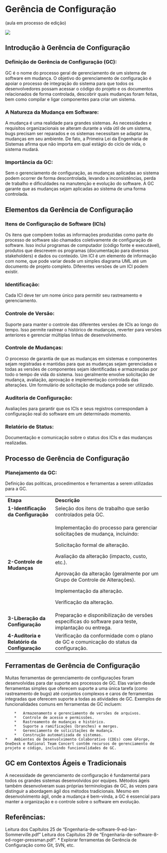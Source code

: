 # Gerência de Configuração

(aula em processo de edição)

![](images/clipboard-871701020.png)

## Introdução à Gerência de Configuração

### Definição de Gerência de Configuração (GC):

GC é o nome do processo geral de gerenciamento de um sistema de software em mudança. O objetivo do gerenciamento de configuração é apoiar o processo de integração do sistema para que todos os desenvolvedores possam acessar o código do projeto e os documentos relacionados de forma controlada, descobrir quais mudanças foram feitas, bem como compilar e ligar componentes para criar um sistema.

### A Natureza da Mudança em Software:

A mudança é uma realidade para grandes sistemas. As necessidades e requisitos organizacionais se alteram durante a vida útil de um sistema, bugs precisam ser reparados e os sistemas necessitam se adaptar às mudanças em seu ambiente. De fato, a Primeira Lei da Engenharia de Sistemas afirma que não importa em qual estágio do ciclo de vida, o sistema mudará.

### Importância da GC:

Sem o gerenciamento de configuração, as mudanças aplicadas ao sistema podem ocorrer de forma descontrolada, levando a inconsistências, perda de trabalho e dificuldades na manutenção e evolução do software. A GC garante que as mudanças sejam aplicadas ao sistema de uma forma controlada.

## Elementos da Gerência de Configuração

### Itens de Configuração de Software (ICIs)

Os itens que compõem todas as informações produzidas como parte do processo de software são chamados coletivamente de configuração de software. Isso inclui programas de computador (código fonte e executável), produtos que descrevem os programas (documentação para diversos stakeholders) e dados ou conteúdo. Um ICI é um elemento de informação com nome, que pode variar desde um simples diagrama UML até um documento de projeto completo. Diferentes versões de um ICI podem existir.

### Identificação:

Cada ICI deve ter um nome único para permitir seu rastreamento e gerenciamento.

### Controle de Versão:

Suporte para manter o controle das diferentes versões de ICIs ao longo do tempo. Isso permite rastrear o histórico de mudanças, reverter para versões anteriores e gerenciar múltiplas linhas de desenvolvimento.

### Controle de Mudanças:

O processo de garantia de que as mudanças em sistemas e componentes sejam registradas e mantidas para que as mudanças sejam gerenciadas e todas as versões de componentes sejam identificadas e armazenadas por todo o tempo de vida do sistema. Isso geralmente envolve solicitação de mudança, avaliação, aprovação e implementação controlada das alterações. Um formulário de solicitação de mudança pode ser utilizado.

### Auditoria de Configuração:

Avaliações para garantir que os ICIs e seus registros correspondam à configuração real do software em um determinado momento.

### Relatório de Status:

Documentação e comunicação sobre o status dos ICIs e das mudanças realizadas.

## Processo de Gerência de Configuração

### Planejamento da GC:

Definição das políticas, procedimentos e ferramentas a serem utilizadas para a GC.

+---------------------------------------------+------------------------------------------------------------------------------------------------------+
| **Etapa**                                   | **Descrição**                                                                                        |
+---------------------------------------------+------------------------------------------------------------------------------------------------------+
| **1-Identificação da Configuração**         | Seleção dos itens de trabalho que serão controlados pela GC.                                         |
+---------------------------------------------+------------------------------------------------------------------------------------------------------+
| **2-Controle de Mudanças**                  | Implementação do processo para gerenciar solicitações de mudança, incluindo:                         |
|                                             |                                                                                                      |
|                                             | Solicitação formal de alteração.                                                                     |
|                                             |                                                                                                      |
|                                             | Avaliação da alteração (impacto, custo, etc.).                                                       |
|                                             |                                                                                                      |
|                                             | Aprovação da alteração (geralmente por um Grupo de Controle de Alterações).                          |
|                                             |                                                                                                      |
|                                             | Implementação da alteração.                                                                          |
|                                             |                                                                                                      |
|                                             | Verificação da alteração.                                                                            |
+---------------------------------------------+------------------------------------------------------------------------------------------------------+
| **3-Liberação da Configuração**             | Preparação e disponibilização de versões específicas do software para teste, implantação ou entrega. |
+---------------------------------------------+------------------------------------------------------------------------------------------------------+
| **4-Auditoria e Relatório da Configuração** | Verificação da conformidade com o plano de GC e comunicação do status da configuração.               |
+---------------------------------------------+------------------------------------------------------------------------------------------------------+

## Ferramentas de Gerência de Configuração

Muitas ferramentas de gerenciamento de configurações foram desenvolvidas para dar suporte aos processos de GC. Elas variam desde ferramentas simples que oferecem suporte a uma única tarefa (como rastreamento de bugs) até conjuntos complexos e caros de ferramentas integradas que oferecem suporte a todas as atividades de GC. Exemplos de funcionalidades comuns em ferramentas de GC incluem:

```         
    *   Armazenamento e gerenciamento de versões de arquivos.
    *   Controle de acesso e permissões.
    *   Rastreamento de mudanças e histórico.
    *   Suporte a ramificações (branches) e merges.
    *   Gerenciamento de solicitações de mudança.
    *   Construção automatizada de sistemas.
*   Ambientes de Desenvolvimento Colaborativo (CDEs) como GForge, OneDesk e Rational Team Concert contêm recursos de gerenciamento de projeto e código, incluindo funcionalidades de GC.
```

## GC em Contextos Ágeis e Tradicionais

A necessidade de gerenciamento de configuração é fundamental para todos os grandes sistemas desenvolvidos por equipes. Métodos ágeis também desenvolveram suas próprias terminologias de GC, às vezes para distinguir a abordagem ágil dos métodos tradicionais. Mesmo em desenvolvimento ágil, onde a mudança é bem-vinda, a GC é essencial para manter a organização e o controle sobre o software em evolução.

## Referências:

Leitura dos Capítulos 25 de "Engenharia-de-software-9-ed-Ian-Sommerville.pdf" Leitura dos Capítulos 29 de "Engenharia-de-software-8-ed-roger-pressman.pdf". \* Explorar ferramentas de Gerência de Configuração como Git, SVN, etc.
